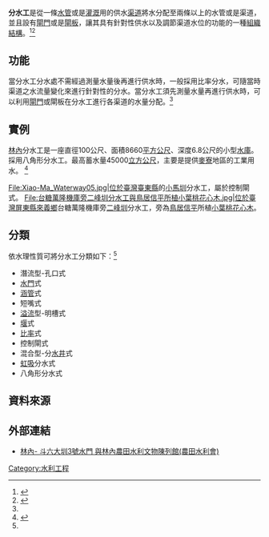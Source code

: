 '''分水工'''是從一條[[水管|水管]]或是[[灌溉|灌溉]]用的供水[[渠道|渠道]]將水分配至兩條以上的水管或是渠道，並且設有[[閘門|閘門]]或是[[閘板|閘板]]，讓其具有針對性供水以及調節渠道水位的功能的一種[[組織結構|組織結構]]。<ref name="農田水利會入口網 詞彙介紹 分水工">{{cite web |url=http://doie.coa.gov.tw/vocabulary/vocabulary-detail.asp?id=180044 |title=農田水利會入口網 詞彙介紹 分水工 |accessdate=2015-01-17 |archive-date=2019-09-16 |archive-url=https://web.archive.org/web/20190916110749/http://doie.coa.gov.tw/vocabulary/vocabulary-detail.asp?id=180044 |dead-url=no }}</ref><ref>{{cite web |url=http://www.ilia.gov.tw/express/%E6%B0%B4%E5%B7%A5%E6%A7%8B%E9%80%A0%E7%89%A9%E4%BB%A3%E8%99%9F.htm |title=水工構造物代號 |accessdate=2015-01-19 |archive-date=2015-01-22 |archive-url=https://web.archive.org/web/20150122151205/http://www.ilia.gov.tw/express/%E6%B0%B4%E5%B7%A5%E6%A7%8B%E9%80%A0%E7%89%A9%E4%BB%A3%E8%99%9F.htm |dead-url=no }}</ref>

==功能==
當分水工分水處不需經過測量水量後再進行供水時，一般採用比率分水，可隨當時渠道之水流量變化來進行針對性的分水。當分水工須先測量水量再進行供水時，可以利用[[閘門|閘門]]或閘板在分水工進行各渠道的水量分配。<ref name="農田水利會入口網 詞彙介紹 分水工"/>

==實例==
[[林內鄉|林內]]分水工是一座直徑100公尺、面積8660[[平方公尺|平方公尺]]、深度6.8公尺的小型[[水庫|水庫]]。採用八角形分水工。最高蓄水量45000[[立方公尺|立方公尺]]，主要是提供[[麥寮鄉|麥寮]]地區的工業用水。
<ref>{{Cite web |url=http://www.wracb.gov.tw/ct.asp?xItem=4850&ctNode=1138&mp=2 |title=存档副本 |accessdate=2015-01-19 |archive-date=2019-09-16 |archive-url=https://web.archive.org/web/20190916164334/http://www.wracb.gov.tw/ct.asp?xItem=4850&ctNode=1138&mp=2 |dead-url=no }}</ref>

<gallery>

File:Xiao-Ma_Waterway05.jpg|位於[[臺灣|臺灣]][[臺東縣|臺東縣]]的[[小馬圳|小馬圳]]分水工，屬於控制閘式。
File:台糖萬隆機庫旁二峰圳分水工與鳥居信平所植小葉桃花心木.jpg|位於臺灣[[屏東縣|屏東縣]][[來義鄉|來義鄉]]台糖萬隆機庫旁[[二峰圳|二峰圳]]分水工，旁為[[鳥居信平|鳥居信平]]所植[[小葉桃花心木|小葉桃花心木]]。
</gallery>
== 分類 ==

依水理性質可將分水工分類如下：<ref name="農田水利會入口網 詞彙介紹 分水工"/>
*潛流型-孔口式
*[[水門|水門]]式
*[[涵管|涵管]]式
*短嘴式
*[[溢流|溢流]]型-明槽式
*[[堰|堰]]式
*[[比率|比率]]式
*控制閘式
*混合型-分[[水井|水井]]式
*[[虹吸|虹吸]]分水式
*八角形分水式
== 資料來源 ==
{{Reflist}}

== 外部連結 ==
*[http://blog.yunlin.me/2010/10/21/w-3/ 林內- 斗六大圳3號水門 與林內農田水利文物陳列館(農田水利會)] {{Wayback|url=http://blog.yunlin.me/2010/10/21/w-3/ |date=20160305085904 }}

[[Category:水利工程|Category:水利工程]]